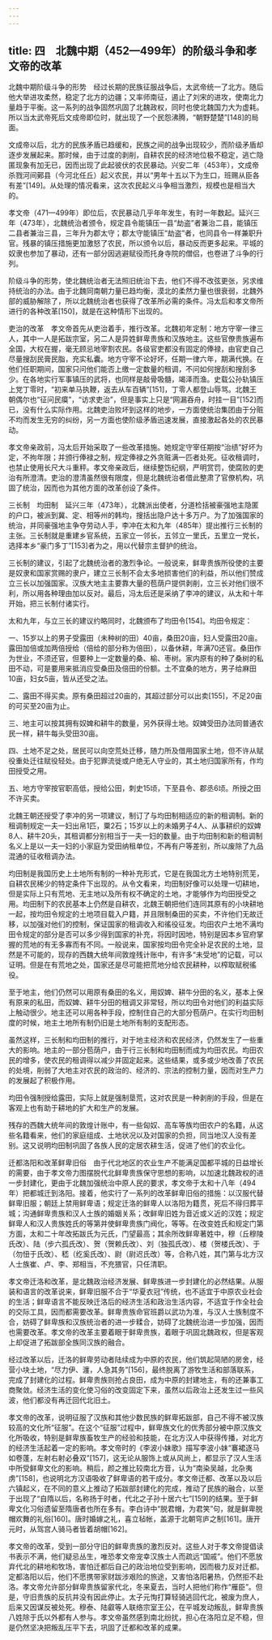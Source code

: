 ```yaml
---
---
---
```

title: 四　北魏中期（452—499年）的阶级斗争和孝文帝的改革
---




北魏中期阶级斗争的形势　经过长期的民族征服战争后，太武帝统一了北方。随后他大举进攻柔然，稳定了北方的边疆；又率师南征，遏止了刘宋的进攻，使南北力量趋于平衡。这一系列的战争固然巩固了北魏政权，同时也使北魏国力大为虚耗。所以当太武帝死后文成帝即位时，就出现了一个民怨沸腾，“朝野楚楚”[148]的局面。

文成帝以后，北方的民族矛盾已趋缓和，民族之间的战争出现较少，而阶级矛盾却逐步发展起来。那时候，由于过度的剥削，自耕农民的经济地位极不稳定，逃亡隐匿现象有加无已，因而出现了此起彼伏的农民暴动。兴安二年（453年），文成帝杀戮河间鄚县（今河北任丘）起义农民，并以“男年十五以下为生口，班赐从臣各有差”[149]。从处理的情况看来，这次农民起义斗争相当激烈，规模也是相当大的。

孝文帝（471—499年）即位后，农民暴动几乎年年发生，有时一年数起。延兴三年（473年），北魏统治者颁令，规定县令能镇压一县“劫盗”者兼治二县，能镇压二县者兼治三县，三年升为郡太守；郡太守能镇压“劫盗”者，也同县令一样兼职升官。残暴的镇压措施更加激怒了农民，所以颁令以后，暴动反而更多起来。平城的奴隶也参加了暴动，还有一部分因逃避赋役而托身寺院的僧侣，也卷进了斗争的行列。

阶级斗争的形势，使北魏统治者无法照旧统治下去，他们不得不改弦更张，另求维持统治的办法。由于北魏同南朝力量已趋均衡，漠北的柔然力量也很衰弱，北魏外部的威胁解除了，所以北魏统治者也获得了改革所必需的条件。冯太后和孝文帝所进行的各种改革[150]，就是在这种情形下出现的。

吏治的改革　孝文帝首先从吏治着手，推行改革。北魏初年定制：地方守宰一律三人，其中一人是拓跋宗室，另二人是异姓鲜卑贵族和汉族地主。这些官僚贵族遍布全国，大权在握，毫无顾忌地宰割农民。各级官吏都没有固定的俸禄，由官吏自己尽量搜刮民膏民脂，充实私囊。地方守宰不论好坏，任期一律六年，期满代换。在他们任职期间，国家只问他们能否上缴一定数量的租调，不问如何搜刮和搜刮多少。在各地实行军事镇压的武将，也同样是敲骨吸髓，竭泽而渔。史载公孙轨镇压上党丁零时，“初来单马执鞭，返去从车百辆”[151]，丁零人都登山辱骂。北魏王朝偶尔也“征问民瘼”，“访求吏治”，但是事实上只是“网漏吞舟，时挂一目”[152]而已，没有什么实际作用。北魏吏治败坏到这样的地步，一方面使统治集团由于分赃不均而发生无穷的纠纷，另一方面也使阶级矛盾迅速发展，直接激起各处的农民暴动。

孝文帝亲政前，冯太后开始采取了一些改革措施。她规定守宰任期按“治绩”好坏为定，不拘年限；并颁行俸禄之制，规定俸禄之外贪赃满一匹者处死。征收租调时，也禁止使用长尺大斗重秤。孝文帝亲政后，继续整饬纪纲，严明赏罚，使腐败的吏治有所澄清。吏治的澄清虽然很有限度，但是北魏统治者借此整肃了官僚机构，巩固了统治，因而也为其他方面的改革创设了条件。

三长制　均田制　延兴三年（473年），北魏派出使者，分道检括被豪强地主隐匿的户口，被派到冀、定、相等州的韩均，搜括出隐户达十多万户。为了加强国家的统治，并同豪强地主争夺劳动人手，李冲在太和九年（485年）提出推行三长制的主张。三长制就是重建乡官系统，五家立一邻长，五邻立一里氏，五里立一党长，选择本乡“豪门多丁”[153]者为之，用以代替宗主督护的统治。

三长制的建议，引起了北魏统治者的激烈争论。一般说来，鲜卑贵族所役使的主要是奴隶和国家赏赐的隶户，建立三长制不会太多地损害他们的利益，所以他们赞成立三长以加强国家。汉族大地主主要靠大量的苞荫户提供剥削，立三长对他们很不利，所以用各种理由加以反对。最后，冯太后还是采纳了李冲的建议，从太和十年开始，把三长制付诸实行。

太和九年，与立三长的建议约略同时，北魏颁布了均田令[154]。均田令规定：

一、15岁以上的男子受露田（未种树的田）40亩，桑田20亩，妇人受露田20亩。露田加倍或加两倍授给（倍给的部分称为倍田），以备休耕，年满70还官。桑田作为世业，不须还官，但要种上一定数量的桑、榆、枣树。家内原有的种了桑树的私田不动，可是要用来抵消应受桑田及倍田的份额。土不宜桑的地方，男子给麻田10亩，妇女5亩，皆从还受之法。

二、露田不得买卖。原有桑田超过20亩的，其超过部分可以出卖[155]，不足20亩的可买至20亩为止。

三、地主可以按其拥有奴婢和耕牛的数量，另外获得土地。奴婢受田办法同普通农民一样，耕牛每头受田30亩。

四、土地不足之处，居民可以向空荒处迁移，随力所及借用国家土地，但不许从赋役重处迁往赋役轻处。由于犯罪流徙或户绝无人守业的，其土地归国家所有，作均田授受之用。

五、地方守宰按官职高低，授给公田，刺史15顷，下至县令、郡丞6顷。所授之田不许买卖。

北魏王朝还授受了李冲的另一项建议，制订了与均田制相适应的新的租调制。新的租调制规定一夫一妇出帛1匹，粟2石；15岁以上的未婚男子4人、从事耕织的奴婢8人、耕牛20头，其租调都分别相当于一夫一妇的数量。由于均田制和新的租调制名义上是以一夫一妇的小家庭为受田纳租单位，不再有户等差别，所以废除了九品混通的征收租调办法。

均田制是我国历史上土地所有制的一种补充形式，它是在我国北方土地特别荒芜，自耕农民稀少的特定条件下出现的。从令文看来，均田制好像可以处理一切耕地，但是实际上只有荒地、无主地以及所有权不确定的土地，才能够作为均田授受之用。均田制下的农民基本上仍然是自耕农，北魏王朝把他们连同其原有的小块耕地一起，按均田令规定的土地项目载入户籍，并且限制桑田的买卖，不许他们无故迁移，以加强对他们的控制，保证国家的租调收入和徭役征发。均田农户土地不满均田令规定的部分是否可以多少得到国家的补充，将因时因地，特别是因本乡官府掌握的荒地的有无多寡而有不同。一般说来，国家按均田令完全补足农民的土地，显然是不可能的，现存的西魏大统年间敦煌残计账中，有许多“未受地”的记载，可以证明。但是在有荒地之处，国家还是尽可能把荒地分给农民耕种，以榨取赋税徭役。

至于地主，他们仍然可以用原有桑田的名义，用奴婢、耕牛分田的名义，基本上保有原来的私田，而奴婢、耕牛分田的租调又非常轻，所以均田令对他们的利益实际上触动很少。地主还可以用各种手段，控制住自己的大部分苞荫户。在实行均田制度的时候，地主土地所有制仍旧是土地所有制的支配形态。

虽然这样，三长制和均田制的推行，对于地主经济和农民经济，仍然发生了一些重大的影响。地主的一部分苞荫户，由于行三长制和均田制而成为均田农民。均田农民的增多，使农民的租调得以减少并固定起来。这些结果，或多或少地改善了农民的处境，削弱了大地主对农民的政治的、经济的、宗法的控制力量，因而对生产力的发展起了积极作用。

均田令强制授给露田，实际上就是强制垦荒，这对农民是一种剥削的手段，但是在客观上也有助于耕地的扩大和生产的发展。

残存的西魏大统年间的敦煌计账中，有一些匈奴、高车等族均田农户的名籍，从这些名籍看来，他们的家庭组成、土地状况以及对国家的负担，同当地汉人没有差别。这又说明均田制巩固了各族人民的定居农耕生活，促进了他们的农业化。

迁都洛阳和改革鲜卑旧俗　由于代北地区的农业生产不能满足国都平城的日益增长的需要，由于孝文帝力图摆脱代北鲜卑贵族保守思想的影响，以加速北魏政权的进一步封建化，更由于北魏加强统治中原人民的要求，孝文帝于太和十八年（494年）把都城迁到洛阳。接着，他实行了一系列的改革鲜卑旧俗的措施：以汉服代替鲜卑旧服；朝廷上禁用鲜卑语；规定迁洛的鲜卑人以洛阳为籍贯，死后不得归葬平城；沟通鲜卑贵族和汉人士族的婚姻关系；改鲜卑旧姓为音近或义近的汉姓；规定鲜卑人和汉人贵族姓氏的等第并使鲜卑贵族门阀化，等等。在改变姓氏和规定门第方面，太和二十年改拓跋氏为元氏，门望最高；其余所改鲜卑著姓中，穆（丘穆陵氏改）、陆（步六孤氏改）、贺（贺赖氏改）、刘（独孤氏改）、楼（贺楼氏改）、于（勿忸于氏改）、嵇（纥奚氏改）、尉（尉迟氏改）等，合称八姓，其门第与北方汉人士族崔、卢、李、郑相当，不充猥官，只任清职。

孝文帝迁洛和改革，是北魏政治经济发展、鲜卑族进一步封建化的必然结果。从服装和语言的改革说来，鲜卑旧服不合于“华夏衣冠”传统，也不适宜于中原农业社会的生活；鲜卑语言不能反映迁洛后的经济生活和政治生活内容，不适宜于作全社会的交际工具，因而都需要改革。鲜卑贵族命官班爵以武功为准，与汉人士族制度不合，妨碍了鲜卑族和汉族统治者的进一步糅合，妨碍了北魏统治进一步加强，因而也需要改革。孝文帝的改革主要着眼于鲜卑贵族，着眼于巩固北魏政权，但是客观上却促进了拓跋部全族同汉族的融合。

经过改革以后，迁洛的鲜卑劳动者陆续成为中原的农民，他们筑起简陋的房舍，经营小块土地，“尽力伊、瀍，人急其务”[156]，最终脱离了游牧生活和部落联系，完成了封建化的过程。鲜卑贵族则抢占良田，成为中原的封建地主，有的还兼事工商聚敛。经济生活的变化使习俗的改变固定下来，虽然以后政治上还发生过一些风波，他们都没有再迁回代北旧土。

孝文帝的改革，说明征服了汉族和其他少数民族的鲜卑拓跋部，自己不得不被汉族较高的文化所“征服”。在这个“征服”过程中，鲜卑族文化的优秀部分被中原汉族文化所吸收，特别是鲜卑族畜牧生产的经验和技能，在北方汉人中获得传播，对北方的经济生活起着一定的影响。孝文帝时的《李波小妹歌》描写李波小妹“褰裙逐马如卷蓬，左射右射必叠双”[157]，这无论从服饰上或从风尚上，都显示了汉人生活中所受鲜卑文化的影响。稍后，颜之推比较南北方音，认为“南染吴越，北杂夷虏”[158]，也说明北方汉语吸收了鲜卑语的若干成分。孝文帝迁都、改革以及以后六镇起义，在不同的意义上推动了拓跋部封建化的完成，推动了民族的融合，以至于出现了“自隋以后，名称扬于时者，代北之子孙十居六七”[159]的结果。至于鲜卑文化习俗遗留至隋唐者也所在多有。李白诗中“脱君帽，为君笑”句，就是鲜卑脱帽欢舞的礼俗[160]。唐时婚嫁之礼，喜立毡帐，盖源于北朝穹庐之制[161]。唐开元时，从驾宫人骑马者皆着胡帽[162]。

孝文帝的改革，受到一部分守旧的鲜卑贵族的激烈反对。这些人对于孝文帝提倡读书表示不满，他们疑忌丛生，唯恐孝文帝宠幸汉族士人而疏远“国戚”。他们不愿放弃代北的耕地和牧场，害怕迁都后自己的政治地位受到影响，因而极力反对迁都。定都洛阳以后，他们不愿携带家财跋涉艰险的旅途，又害怕洛阳暑热，仍然拒不赴洛。孝文帝允许部分鲜卑贵族留家代北，冬来夏去，当时人把他们称作“雁臣”。但是，守旧贵族的反抗并没有因此停止。太子元恂打算轻骑逃回代北，被废为庶人，后来又因谋反被处死。穆泰、陆叡等人联络宗室王公，在平城发动叛乱，鲜卑贵族八姓除于氏以外都有人参与。孝文帝虽然感到南北纷扰，担心在洛阳立足不稳，但是仍然坚决把叛乱压平下去，巩固了迁都和改革的成果。